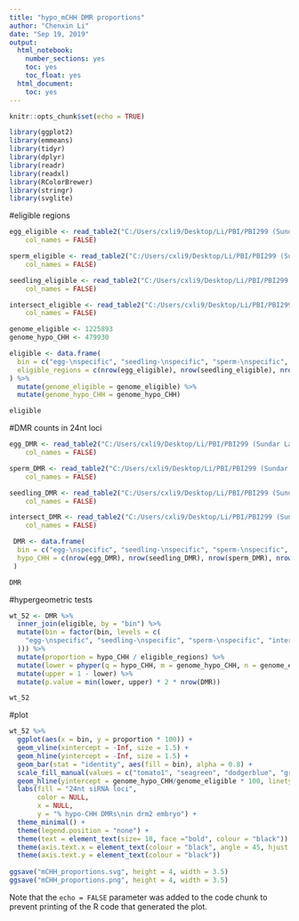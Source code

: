 ---
title: "hypo_mCHH DMR proportions"
author: "Chenxin Li"
date: "Sep 19, 2019"
output:
  html_notebook:
    number_sections: yes
    toc: yes
    toc_float: yes
  html_document:
    toc: yes
---

```{r setup, include=FALSE}
knitr::opts_chunk$set(echo = TRUE)
```

```{r}
library(ggplot2)
library(emmeans)
library(tidyr)
library(dplyr)
library(readr)
library(readxl)
library(RColorBrewer)
library(stringr)
library(svglite)
```

#eligible regions 
```{r}
egg_eligible <- read_table2("C:/Users/cxli9/Desktop/Li/PBI/PBI299 (Sundar Lab)/smRNA project/CLVS_smRNA_revision/DMRs/egg-specific.CHH_wt-52_dmr100.txt", 
    col_names = FALSE)

sperm_eligible <- read_table2("C:/Users/cxli9/Desktop/Li/PBI/PBI299 (Sundar Lab)/smRNA project/CLVS_smRNA_revision/DMRs/sperm-specific.CHH_wt-52_dmr100.txt", 
    col_names = FALSE)

seedling_eligible <- read_table2("C:/Users/cxli9/Desktop/Li/PBI/PBI299 (Sundar Lab)/smRNA project/CLVS_smRNA_revision/DMRs/seedling-specific.CHH_wt-52_dmr100.txt", 
    col_names = FALSE)

intersect_eligible <- read_table2("C:/Users/cxli9/Desktop/Li/PBI/PBI299 (Sundar Lab)/smRNA project/CLVS_smRNA_revision/DMRs/intersection.CHH_wt-52_dmr100.txt", 
    col_names = FALSE)
```
```{r}
genome_eligible <- 1225893
genome_hypo_CHH <- 479930
```

```{r}
eligible <- data.frame(
  bin = c("egg-\nspecific", "seedling-\nspecific", "sperm-\nspecific", "intersect."),
  eligible_regions = c(nrow(egg_eligible), nrow(seedling_eligible), nrow(sperm_eligible), nrow(intersect_eligible))
) %>% 
  mutate(genome_eligible = genome_eligible) %>% 
  mutate(genome_hypo_CHH = genome_hypo_CHH)

eligible
```
#DMR counts in 24nt loci
```{r}
egg_DMR <- read_table2("C:/Users/cxli9/Desktop/Li/PBI/PBI299 (Sundar Lab)/smRNA project/CLVS_smRNA_revision/DMRs/egg-specific.CHH_wt-52_dmr100_hypo_cutoffs_5-0.001-0.25-0.3.txt", 
    col_names = FALSE)

sperm_DMR <- read_table2("C:/Users/cxli9/Desktop/Li/PBI/PBI299 (Sundar Lab)/smRNA project/CLVS_smRNA_revision/DMRs/sperm-specific.CHH_wt-52_dmr100_hypo_cutoffs_5-0.001-0.25-0.3.txt", 
    col_names = FALSE)

seedling_DMR <- read_table2("C:/Users/cxli9/Desktop/Li/PBI/PBI299 (Sundar Lab)/smRNA project/CLVS_smRNA_revision/DMRs/seedling-specific.CHH_wt-52_dmr100_hypo_cutoffs_5-0.001-0.25-0.3.txt", 
    col_names = FALSE)

intersect_DMR <- read_table2("C:/Users/cxli9/Desktop/Li/PBI/PBI299 (Sundar Lab)/smRNA project/CLVS_smRNA_revision/DMRs/intersection.CHH_wt-52_dmr100_hypo_cutoffs_5-0.001-0.25-0.3.txt", 
    col_names = FALSE)
```

```{r}
 DMR <- data.frame(
  bin = c("egg-\nspecific", "seedling-\nspecific", "sperm-\nspecific", "intersect."),
  hypo_CHH = c(nrow(egg_DMR), nrow(seedling_DMR), nrow(sperm_DMR), nrow(intersect_DMR)) 
 )

DMR 
```

#hypergeometric tests
```{r}
wt_52 <- DMR %>% 
  inner_join(eligible, by = "bin") %>% 
  mutate(bin = factor(bin, levels = c(
    "egg-\nspecific", "seedling-\nspecific", "sperm-\nspecific", "intersect."
  ))) %>% 
  mutate(proportion = hypo_CHH / eligible_regions) %>% 
  mutate(lower = phyper(q = hypo_CHH, m = genome_hypo_CHH, n = genome_eligible - genome_hypo_CHH, k = eligible_regions)) %>% 
  mutate(upper = 1 - lower) %>% 
  mutate(p.value = min(lower, upper) * 2 * nrow(DMR))

wt_52
```
#plot
```{r}
wt_52 %>% 
  ggplot(aes(x = bin, y = proportion * 100)) +
  geom_vline(xintercept = -Inf, size = 1.5) +
  geom_hline(yintercept = -Inf, size = 1.5) +
  geom_bar(stat = "identity", aes(fill = bin), alpha = 0.8) +
  scale_fill_manual(values = c("tomato1", "seagreen", "dodgerblue", "grey60")) + 
  geom_hline(yintercept = genome_hypo_CHH/genome_eligible * 100, linetype = 4) +
  labs(fill = "24nt siRNA loci",
       color = NULL,
       x = NULL, 
       y = "% hypo-CHH DMRs\nin drm2 embryo") + 
  theme_minimal() +
  theme(legend.position = "none") + 
  theme(text = element_text(size= 18, face ="bold", colour = "black")) +
  theme(axis.text.x = element_text(colour = "black", angle = 45, hjust = 1)) +
  theme(axis.text.y = element_text(colour = "black")) 
  
ggsave("mCHH_proportions.svg", height = 4, width = 3.5)
ggsave("mCHH_proportions.png", height = 4, width = 3.5)
```


Note that the `echo = FALSE` parameter was added to the code chunk to prevent printing of the R code that generated the plot.
